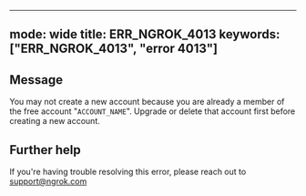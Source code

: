 
---
mode: wide
title: ERR_NGROK_4013
keywords: ["ERR_NGROK_4013", "error 4013"]
---

## Message
You may not create a new account because you are already a member of the free account "`ACCOUNT_NAME`". Upgrade or delete that account first before creating a new account.




## Further help
If you're having trouble resolving this error, please reach out to [support@ngrok.com](mailto:support@ngrok.com?subject=Help%20with%20ERR_NGROK_4013)

